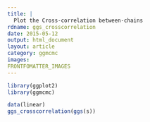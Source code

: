 ```yaml
---
title: |
  Plot the Cross-correlation between-chains
rdname: ggs_crosscorrelation
date: 2015-05-12
output: html_document
layout: article
category: ggmcmc
images:
FRONTFOMATTER_IMAGES
---
```


```r
library(ggplot2)
library(ggmcmc)
```

```r
data(linear)
ggs_crosscorrelation(ggs(s))



```